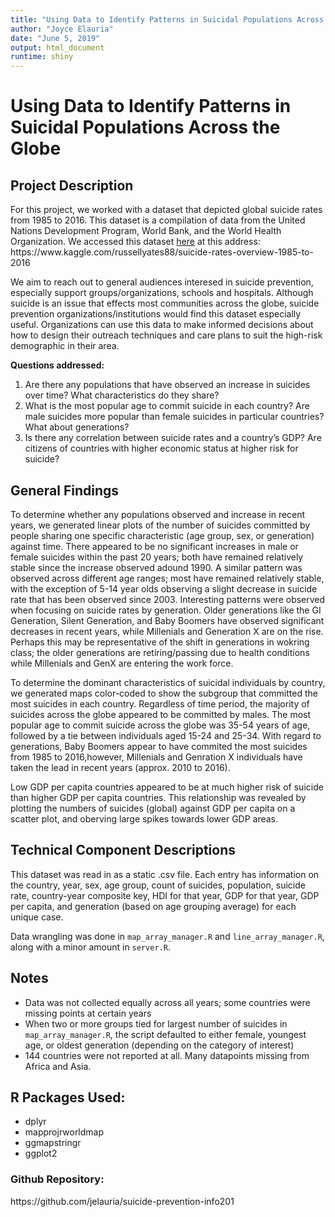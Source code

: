```yaml
---
title: "Using Data to Identify Patterns in Suicidal Populations Across the Globe"
author: "Joyce Elauria"
date: "June 5, 2019"
output: html_document
runtime: shiny
---
```

# Using Data to Identify Patterns in Suicidal Populations Across the Globe

## Project Description

For this project, we worked with a dataset that depicted global suicide rates from 1985 to 2016. This dataset is a compilation of data from the United Nations Development Program, World Bank, and the World Health Organization. We accessed this dataset [here](https://www.kaggle.com/russellyates88/suicide-rates-overview-1985-to-2016) at this address: https://www.kaggle.com/russellyates88/suicide-rates-overview-1985-to-2016  

We aim to reach out to general audiences interesed in suicide prevention, especially support groups/organizations, schools and hospitals. Although suicide is an issue that effects most communities across the globe, suicide prevention organizations/institutions would find this dataset especially useful. Organizations can use this data to make informed decisions about how to design their outreach techniques and care plans to suit the high-risk demographic in their area.

**Questions addressed:**  

1.	Are there any populations that have observed an increase in suicides over time? What characteristics do they share?
2.	What is the most popular age to commit suicide in each country? Are male suicides more popular than female suicides in particular countries? What about generations?
3.	Is there any correlation between suicide rates and a country's GDP? Are citizens of countries with higher economic status at higher risk for suicide?

## General Findings

To determine whether any populations observed and increase in recent years, we generated linear plots of the number of suicides committed by people sharing one specific characteristic (age group, sex, or generation) against time. There appeared to be no significant increases in male or female suicides within the past 20 years; both have remained relatively stable since the increase observed adound 1990. A similar pattern was observed across different age ranges; most have remained relatively stable, with the exception of 5-14 year olds observing a slight decrease in suicide rate that has been observed since 2003. Interesting patterns were observed when focusing on suicide rates by generation. Older generations like the GI Generation, Silent Generation, and Baby Boomers have observed significant decreases in recent years, while Millenials and Generation X are on the rise. Perhaps this may be representative of the shift in generations in wokring class; the older generations are retiring/passing due to health conditions while Millenials and GenX are entering the work force.

To determine the dominant characteristics of suicidal individuals by country, we generated maps color-coded to show the subgroup that committed the most suicides in each country. Regardless of time period, the majority of suicides across the globe appeared to be committed by males. The most popular age to commit suicide across the globe was 35-54 years of age, followed by a tie between individuals aged 15-24 and 25-34. With regard to generations, Baby Boomers appear to have commited the most suicides from 1985 to 2016,however, Millenials and Genration X individuals have taken the lead in recent years (approx. 2010 to 2016).

Low GDP per capita countries appeared to be at much higher risk of suicide than higher GDP per capita countries. This relationship was revealed by plotting the numbers of suicides (global) against GDP per capita on a scatter plot, and oberving large spikes towards lower GDP areas. 

## Technical Component Descriptions  

This dataset was read in as a static .csv file. Each entry has information on the country, year, sex, age group, count of suicides, population, suicide rate, country-year composite key, HDI for that year, GDP for that year, GDP per capita, and generation (based on age grouping average) for each unique case.

Data wrangling was done in `map_array_manager.R` and `line_array_manager.R`, along with a minor amount in `server.R`.

## Notes

- Data was not collected equally across all years; some countries were missing points at certain years
- When two or more groups tied for largest number of suicides in `map_array_manager.R`, the script defaulted to either female, youngest age, or oldest generation (depending on the category of interest)
- 144 countries were not reported at all. Many datapoints missing from Africa and Asia.

## R Packages Used:
-	dplyr
-	mapprojrworldmap
-	ggmapstringr
-	ggplot2

### Github Repository: 
https://github.com/jelauria/suicide-prevention-info201
